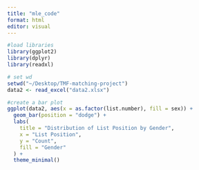 ```yaml
---
title: "mle_code"
format: html
editor: visual
---
```


```r
#load libraries
library(ggplot2)
library(dplyr)
library(readxl)

# set wd
setwd("~/Desktop/TMF-matching-project") 
data2 <- read_excel("data2.xlsx")
```

```r
#create a bar plot
ggplot(data2, aes(x = as.factor(list.number), fill = sex)) +
  geom_bar(position = "dodge") +
  labs(
    title = "Distribution of List Position by Gender",
    x = "List Position",
    y = "Count",
    fill = "Gender"
  ) +
  theme_minimal()
```
